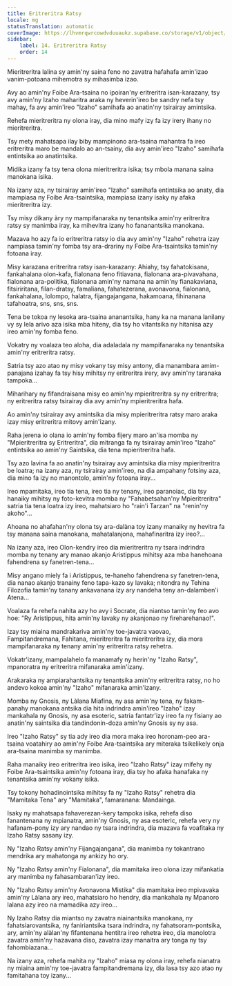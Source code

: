 ```yaml
---
title: Eritreritra Ratsy
locale: mg
statusTranslation: automatic
coverImage: https://lhvmrqwrcowdvduuaukz.supabase.co/storage/v1/object/public/strapi-uploads/small_cover-tratado-de-psicologia-revolucionaria.webp-5e15e1cec4e0ebebcde5d7fc7565d8fd.webp
sidebar:
    label: 14. Eritreritra Ratsy
    order: 14
---
```

Mieritreritra lalina sy amin'ny saina feno no zavatra hafahafa amin'izao vanim-potoana mihemotra sy mihasimba izao.

Avy ao amin'ny Foibe Ara-tsaina no ipoiran'ny eritreritra isan-karazany, tsy avy amin'ny Izaho maharitra araka ny heverin'ireo be sandry nefa tsy mahay, fa avy amin'ireo "Izaho" samihafa ao anatin'ny tsirairay amintsika.

Rehefa mieritreritra ny olona iray, dia mino mafy izy fa izy irery ihany no mieritreritra.

Tsy mety mahatsapa ilay biby mampinono ara-tsaina mahantra fa ireo eritreritra maro be mandalo ao an-tsainy, dia avy amin'ireo "Izaho" samihafa entintsika ao anatintsika.

Midika izany fa tsy tena olona mieritreritra isika; tsy mbola manana saina manokana isika.

Na izany aza, ny tsirairay amin'ireo "Izaho" samihafa entintsika ao anaty, dia mampiasa ny Foibe Ara-tsaintsika, mampiasa izany isaky ny afaka mieritreritra izy.

Tsy misy dikany àry ny mampifanaraka ny tenantsika amin'ny eritreritra ratsy sy manimba iray, ka mihevitra izany ho fananantsika manokana.

Mazava ho azy fa io eritreritra ratsy io dia avy amin'ny "Izaho" rehetra izay nampiasa tamin'ny fomba tsy ara-drariny ny Foibe Ara-tsaintsika tamin'ny fotoana iray.

Misy karazana eritreritra ratsy isan-karazany: Ahiahy, tsy fahatokisana, fankahalana olon-kafa, fialonana feno fitiavana, fialonana ara-pivavahana, fialonana ara-politika, fialonana amin'ny namana na amin'ny fianakaviana, fitsiriritana, filan-dratsy, famaliana, fahatezerana, avonavona, fialonana, fankahalana, lolompo, halatra, fijangajangana, hakamoana, fihinanana tafahoatra, sns, sns, sns.

Tena be tokoa ny lesoka ara-tsaina ananantsika, hany ka na manana lanilany vy sy lela arivo aza isika mba hiteny, dia tsy ho vitantsika ny hitanisa azy ireo amin'ny fomba feno.

Vokatry ny voalaza teo aloha, dia adaladala ny mampifanaraka ny tenantsika amin'ny eritreritra ratsy.

Satria tsy azo atao ny misy vokany tsy misy antony, dia manambara amim-panajana izahay fa tsy hisy mihitsy ny eritreritra irery, avy amin'ny taranaka tampoka...

Miharihary ny fifandraisana misy eo amin'ny mpieritreritra sy ny eritreritra; ny eritreritra ratsy tsirairay dia avy amin'ny mpieritreritra hafa.

Ao amin'ny tsirairay avy amintsika dia misy mpieritreritra ratsy maro araka izay misy eritreritra mitovy amin'izany.

Raha jerena io olana io amin'ny fomba fijery maro an'isa momba ny "Mpieritreritra sy Eritreritra", dia mitranga fa ny tsirairay amin'ireo "Izaho" entintsika ao amin'ny Saintsika, dia tena mpieritreritra hafa.

Tsy azo lavina fa ao anatin'ny tsirairay avy amintsika dia misy mpieritreritra be loatra; na izany aza, ny tsirairay amin'ireo, na dia ampahany fotsiny aza, dia mino fa izy no manontolo, amin'ny fotoana iray...

Ireo mpamitaka, ireo tia tena, ireo tia ny tenany, ireo paranoiac, dia tsy hanaiky mihitsy ny foto-kevitra momba ny "Fahabetsahan'ny Mpieritreritra" satria tia tena loatra izy ireo, mahatsiaro ho "rain'i Tarzan" na "renin'ny akoho"...

Ahoana no ahafahan'ny olona tsy ara-dalàna toy izany manaiky ny hevitra fa tsy manana saina manokana, mahatalanjona, mahafinaritra izy ireo?...

Na izany aza, ireo Olon-kendry ireo dia mieritreritra ny tsara indrindra momba ny tenany ary manao akanjo Aristippus mihitsy aza mba hanehoana fahendrena sy fanetren-tena...

Misy angano miely fa i Aristippus, te-haneho fahendrena sy fanetren-tena, dia nanao akanjo tranainy feno tapa-kazo sy lavaka; nitondra ny Tehina Filozofia tamin'ny tanany ankavanana izy ary nandeha teny an-dalamben'i Atena...

Voalaza fa rehefa nahita azy ho avy i Socrate, dia niantso tamin'ny feo avo hoe: "Ry Aristippus, hita amin'ny lavaky ny akanjonao ny fireharehanao!".

Izay tsy miaina mandrakariva amin'ny toe-javatra vaovao, Fampitandremana, Fahitana, mieritreritra fa mieritreritra izy, dia mora mampifanaraka ny tenany amin'ny eritreritra ratsy rehetra.

Vokatr'izany, mampalahelo fa manamafy ny herin'ny "Izaho Ratsy", mpanoratra ny eritreritra mifanaraka amin'izany.

Arakaraka ny ampiarahantsika ny tenantsika amin'ny eritreritra ratsy, no ho andevo kokoa amin'ny "Izaho" mifanaraka amin'izany.

Momba ny Gnosis, ny Làlana Miafina, ny asa amin'ny tena, ny fakam-panahy manokana antsika dia hita indrindra amin'ireo "Izaho" izay mankahala ny Gnosis, ny asa esoteric, satria fantatr'izy ireo fa ny fisiany ao anatin'ny saintsika dia tandindonin-doza amin'ny Gnosis sy ny asa.

Ireo "Izaho Ratsy" sy tia ady ireo dia mora maka ireo horonam-peo ara-tsaina voatahiry ao amin'ny Foibe Ara-tsaintsika ary miteraka tsikelikely onja ara-tsaina manimba sy manimba.

Raha manaiky ireo eritreritra ireo isika, ireo "Izaho Ratsy" izay mifehy ny Foibe Ara-tsaintsika amin'ny fotoana iray, dia tsy ho afaka hanafaka ny tenantsika amin'ny vokany isika.

Tsy tokony hohadinointsika mihitsy fa ny "Izaho Ratsy" rehetra dia "Mamitaka Tena" ary "Mamitaka", famaranana: Mandainga.

Isaky ny mahatsapa fahaverezan-kery tampoka isika, rehefa diso fanantenana ny mpianatra, amin'ny Gnosis, ny asa esoteric, rehefa very ny hafanam-pony izy ary nandao ny tsara indrindra, dia mazava fa voafitaka ny Izaho Ratsy sasany izy.

Ny "Izaho Ratsy amin'ny Fijangajangana", dia manimba ny tokantrano mendrika ary mahatonga ny ankizy ho ory.

Ny "Izaho Ratsy amin'ny Fialonana", dia mamitaka ireo olona izay mifankatia ary manimba ny fahasambaran'izy ireo.

Ny "Izaho Ratsy amin'ny Avonavona Mistika" dia mamitaka ireo mpivavaka amin'ny Làlana ary ireo, mahatsiaro ho hendry, dia mankahala ny Mpanoro lalana azy ireo na mamadika azy ireo...

Ny Izaho Ratsy dia miantso ny zavatra niainantsika manokana, ny fahatsiarovantsika, ny faniriantsika tsara indrindra, ny fahatsoram-pontsika, ary, amin'ny alàlan'ny fifantenana hentitra ireo rehetra ireo, dia manolotra zavatra amin'ny hazavana diso, zavatra izay manaitra ary tonga ny tsy fahombiazana...

Na izany aza, rehefa mahita ny "Izaho" miasa ny olona iray, rehefa nianatra ny miaina amin'ny toe-javatra fampitandremana izy, dia lasa tsy azo atao ny famitahana toy izany...

